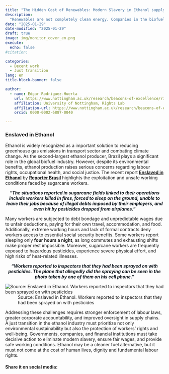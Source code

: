 ```yaml
---
title: "The Hidden Cost of Renewables: Modern Slavery in Ethanol supply chain"
description: 
  "Renewables are not completely clean energy. Companies in the biofuel supply chain are on the “dirty list” using slave labor or conditions analogous to slavery"
date: "2025-01-29"
date-modified: "2025-01-29"
draft: true
image: img/monitor_cover_en.png
execute:
  echo: false
#citation:

categories:
  - Decent work
  - Just transition
lang: en
title-block-banner: false

author:
  - name: Edgar Rodriguez-Huerta
    url: https://www.nottingham.ac.uk/research/beacons-of-excellence/rights-lab/our-team/edgar-rodríguez-huerta/index.aspx
    affiliation: University of Nottingham, Rights Lab
    affiliation-url: https://www.nottingham.ac.uk/research/beacons-of-excellence/rights-lab/index.aspx
    orcid: 0000-0002-6887-0040

---
```


### Enslaved in Ethanol

Ethanol is widely recognized as a important solution to reducing greenhouse gas emissions in transport sector and combating climate change. As the second-largest ethanol producer, Brazil plays a significant role in the global biofuel industry. However, despite its environmental benefits, ethanol production raises serious concerns regarding labour rights, occupational health, and social justice. The recent report [**Enslaved in Ethanol**](https://reporterbrasil.org.br/wp-content/uploads/2024/12/Monitor_Ethanol_EN.pdf) by [**Reportér Brasil**](https://reporterbrasil.org.br) highlights the exploitation and unsafe working conditions faced by sugarcane workers.


::: {.centered}
***"The situations reported in sugarcane fields  linked to their operations include workers killed  in fires, forced to sleep on the ground, unable to  leave their jobs because of illegal debts imposed  by their employers, and even hit by pesticides  dropped from airplanes."***
:::


Many workers are subjected to debt bondage and unpredictable wages due to unfair deductions, paying for their own travel, accommodation, and food. Additionally, extreme working hours and lack of formal contracts deny workers access to essential social security benefits. Some workers report sleeping only **four hours a night**, as long commutes and exhausting shifts make proper rest impossible. Moreover, sugarcane workers are frequently exposed to hazardous pesticides, experience severe physical effort, and high risks of heat-related illnesses.


::: {.centered}
***"Workers reported to inspectors that they had been sprayed on with pesticides. The plane that allegedly did the spraying can be seen in the photo taken by one of them on his cell phone."***
:::

![](img/pesticides.png "Source: Enslaved in Ethanol. Workers reported to inspectors that they had been sprayed on with pesticides")
: Source: Enslaved in Ethanol. Workers reported to inspectors that they had been sprayed on with pesticides


Addressing these challenges requires stronger enforcement of labour laws, greater corporate accountability, and improved oversight in supply chains. A just transition in the ethanol industry must prioritize not only environmental sustainability but also the protection of workers' rights and well-being. Governments, companies, and financial institutions must take decisive action to eliminate modern slavery, ensure fair wages, and provide safe working conditions. Ethanol may be a cleaner fuel alternative, but it must not come at the cost of human lives, dignity and fundamental labour rights.


<style>
.centered {
    text-align: center;
    color: #121920;
}
</style>

#### Share it on social media:

```{=html}
<!-- AddToAny BEGIN -->
<div class="a2a_kit a2a_kit_size_32 a2a_default_style" data-a2a-icon-color="#FFDC02,black">

<a class="a2a_button_email a2a_counter"></a>
<a class="a2a_button_copy_link a2a_counter"></a>
<a class="a2a_button_linkedin a2a_counter"></a>
<a class="a2a_button_facebook a2a_counter"></a>
<a class="a2a_button_bluesky a2a_counter"></a>
<a class="a2a_button_x a2a_counter"></a>
<a class="a2a_button_threads a2a_counter"></a>
<a class="a2a_button_mastodon a2a_counter"></a>
<a class="a2a_button_whatsapp a2a_counter"></a>
<a class="a2a_dd a2a_counter" href="https://www.addtoany.com/share"></a>
</div>
<script async src="https://static.addtoany.com/menu/page.js"></script>
<!-- AddToAny END -->
```

